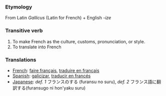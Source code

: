 
=== Etymology ===
From Latin ''Gallicus'' (Latin for French) + English ''-ize''
=== Transitive verb ===
# To make French as the culture, customs, pronunciation, or style.
# To translate into French

=== Translations ===
*[[French]]: [[faire français]], [[traduire en français]]
*[[Spanish]]: [[galicizar]], [[traducir en francés]]
*[[Japanese]]: ''def. 1'' フランスのする (furansu no suru), ''def. 2'' フランス語に翻訳する(furansugo ni hon'yaku suru)
